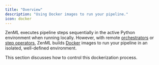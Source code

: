 ```yaml
---
title: "Overview"
description: "Using Docker images to run your pipeline."
icon: docker
---
```


ZenML executes pipeline steps sequentially in the active Python environment when running locally. However, with remote [orchestrators](/v/0.67.0/versions/0.66.0/user-guide/production-guide/cloud-orchestration) or [step operators](/v/0.67.0/versions/0.66.0/stack-components/step-operators), ZenML builds [Docker](https://www.docker.com/) images to run your pipeline in an isolated, well-defined environment.

This section discusses how to control this dockerization process.

